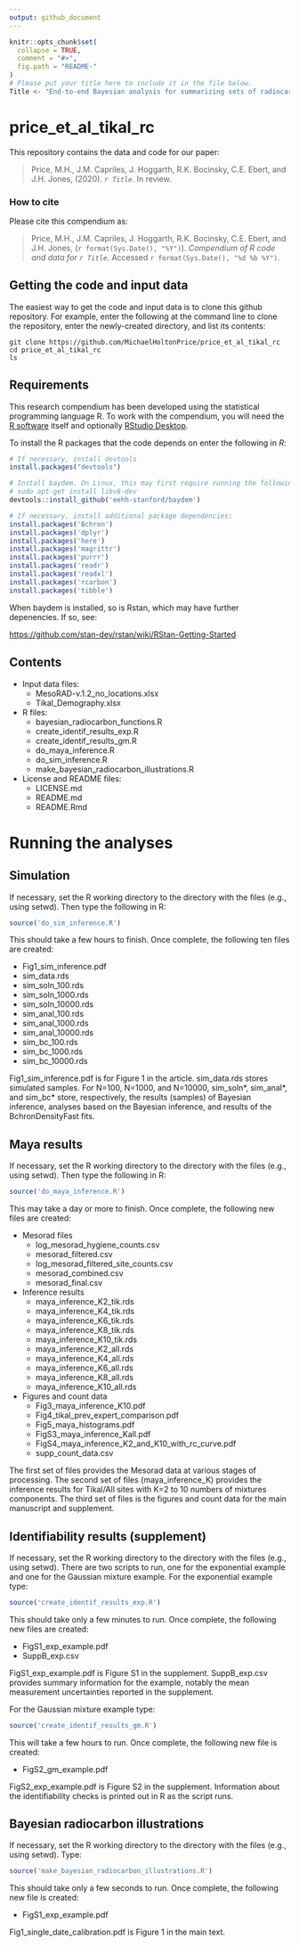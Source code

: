 ---
output: github_document
---

<!-- README.md is generated from README.Rmd. Please edit that file -->

```{r, echo = FALSE}
knitr::opts_chunk$set(
  collapse = TRUE,
  comment = "#>",
  fig.path = "README-"
)
# Please put your title here to include it in the file below.
Title <- "End-to-end Bayesian analysis for summarizing sets of radiocarbon dates"
```

# price_et_al_tikal_rc

This repository contains the data and code for our paper:

> Price, M.H., J.M. Capriles, J. Hoggarth, R.K. Bocinsky, C.E. Ebert, and J.H. Jones, (2020). _`r Title`_. In review.

<!-- Our pre-print is online here: -->

<!-- > Authors, (YYYY). _`r Title`_. Name of journal/book, Accessed `r format(Sys.Date(), "%d %b %Y")`. Online at <https://doi.org/xxx/xxx> -->


### How to cite

Please cite this compendium as:

> Price, M.H., J.M. Capriles, J. Hoggarth, R.K. Bocinsky, C.E. Ebert, and J.H. Jones, (`r format(Sys.Date(), "%Y")`). _Compendium of R code and data for `r Title`_. Accessed `r format(Sys.Date(), "%d %b %Y")`.


## Getting the code and input data
The easiest way to get the code and input data is to clone this github repository. For example, enter the following at the command line to clone the repository, enter the newly-created directory, and list its contents:

```console
git clone https://github.com/MichaelHoltonPrice/price_et_al_tikal_rc
cd price_et_al_tikal_rc
ls
```

## Requirements
This research compendium has been developed using the statistical
programming language R. To work with the compendium, you will need
the [R
software](https://cloud.r-project.org/) itself and optionally [RStudio
Desktop](https://rstudio.com/products/rstudio/download/).


To install the R packages that the code depends on enter the following in *R*:

``` r
# If necessary, install devtools
install.packages("devtools")

# Install baydem. On Linux, this may first require running the following in a terminal window:
# sudo apt-get install libv8-dev
devtools::install_github('eehh-stanford/baydem')

# If necessary, install additional package dependencies:
install.packages('Bchron')
install.packages('dplyr')
install.packages('here')
install.packages('magrittr')
install.packages('purrr')
install.packages('readr')
install.packages('readxl')
install.packages('rcarbon')
install.packages('tibble')
```

When baydem is installed, so is Rstan, which may have further depenencies. If so, see:

[https://github.com/stan-dev/rstan/wiki/RStan-Getting-Started](https://github.com/stan-dev/rstan/wiki/RStan-Getting-Started)

## Contents

* Input data files:
    + MesoRAD-v.1.2_no_locations.xlsx
    + Tikal_Demography.xlsx
* R files:
    + bayesian_radiocarbon_functions.R  
    + create_identif_results_exp.R  
    + create_identif_results_gm.R  
    + do_maya_inference.R  
    + do_sim_inference.R  
    + make_bayesian_radiocarbon_illustrations.R
* License and README files:
    + LICENSE.md
    + README.md
    + README.Rmd

# Running the analyses
## Simulation
If necessary, set the R working directory to the directory with the files (e.g., using setwd). Then type the following in R:

``` r
source('do_sim_inference.R')
```

This should take a few hours to finish. Once complete, the following ten files are created:  

* Fig1_sim_inference.pdf  
* sim_data.rds  
* sim_soln_100.rds  
* sim_soln_1000.rds  
* sim_soln_10000.rds  
* sim_anal_100.rds  
* sim_anal_1000.rds  
* sim_anal_10000.rds  
* sim_bc_100.rds  
* sim_bc_1000.rds  
* sim_bc_10000.rds  

Fig1_sim_inference.pdf is for Figure 1 in the article. sim_data.rds stores simulated samples. For N=100, N=1000, and N=10000, sim_soln\*, sim_anal\*, and sim_bc\* store, respectively, the results (samples) of Bayesian inference, analyses based on the Bayesian inference, and results of the BchronDensityFast fits.

## Maya results
If necessary, set the R working directory to the directory with the files (e.g., using setwd). Then type the following in R:

``` r
source('do_maya_inference.R')
```

This may take a day or more to finish. Once complete, the following new files are created:

* Mesorad files
    + log_mesorad_hygiene_counts.csv  
    + mesorad_filtered.csv  
    + log_mesorad_filtered_site_counts.csv  
    + mesorad_combined.csv  
    + mesorad_final.csv  
* Inference results
    + maya_inference_K2_tik.rds  
    + maya_inference_K4_tik.rds  
    + maya_inference_K6_tik.rds  
    + maya_inference_K8_tik.rds  
    + maya_inference_K10_tik.rds  
    + maya_inference_K2_all.rds  
    + maya_inference_K4_all.rds  
    + maya_inference_K6_all.rds  
    + maya_inference_K8_all.rds  
    + maya_inference_K10_all.rds  
* Figures and count data
    + Fig3_maya_inference_K10.pdf  
    + Fig4_tikal_prev_expert_comparison.pdf  
    + Fig5_maya_histograms.pdf  
    + FigS3_maya_inference_Kall.pdf  
    + FigS4_maya_inference_K2_and_K10_with_rc_curve.pdf  
    + supp_count_data.csv  

The first set of files provides the Mesorad data at various stages of processing. The second set of files (maya_inference_K) provides the inference results for Tikal/All sites with K=2 to 10 numbers of mixtures components. The third set of files is the figures and count data for the main manuscript and supplement.

## Identifiability results (supplement)
If necessary, set the R working directory to the directory with the files (e.g., using setwd). There are two scripts to run, one for the exponential example and one for the Gaussian mixture example. For the exponential example type:

``` r
source('create_identif_results_exp.R')
```

This should take only a few minutes to run. Once complete, the following new files are created:  

* FigS1_exp_example.pdf  
* SuppB_exp.csv  

FigS1_exp_example.pdf is Figure S1 in the supplement. SuppB_exp.csv provides summary information for the example, notably the mean measurement uncertainties reported in the supplement.

For the Gaussian mixture example type:

``` r
source('create_identif_results_gm.R')
```

This will take a few hours to run. Once complete, the following new file is created:  

* FigS2_gm_example.pdf  

FigS2_exp_example.pdf is Figure S2 in the supplement. Information about the identifiability checks is printed out in R as the script runs.

## Bayesian radiocarbon illustrations
If necessary, set the R working directory to the directory with the files (e.g., using setwd). Type:

``` r
source('make_bayesian_radiocarbon_illustrations.R')
```

This should take only a few seconds to run. Once complete, the following new file is created:  

* FigS1_exp_example.pdf  

Fig1_single_date_calibration.pdf is Figure 1 in the main text.
